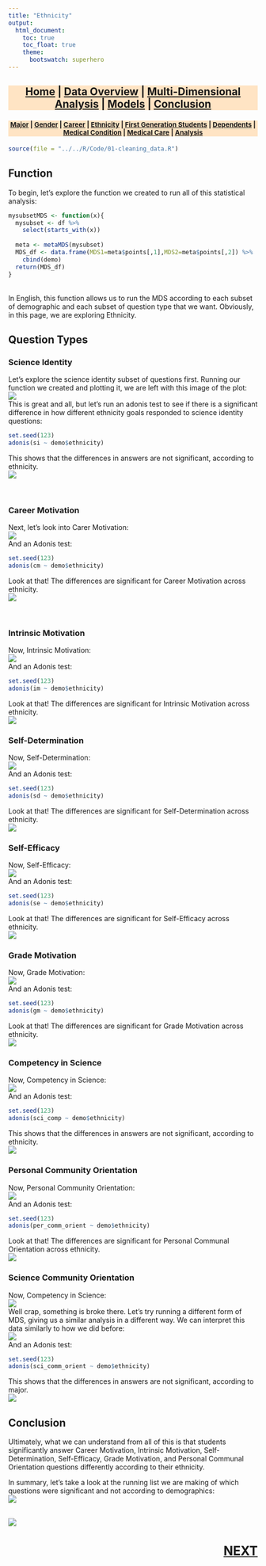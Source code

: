 ```yaml
---
title: "Ethnicity"
output:
  html_document:
    toc: true
    toc_float: true
    theme:
      bootswatch: superhero
---
```


<h3 style="background-color:bisque;text-align:center;font-size:150%;">[Home](https://pbischoff3.github.io/Projects/BIOL_3100) | [Data Overview](https://pbischoff3.github.io/Projects/BIOL_3100/data_overview/) | [Multi-Dimensional Analysis](https://pbischoff3.github.io/Projects/BIOL_3100/multi_dimensional_analysis/) | [Models](https://pbischoff3.github.io/Projects/BIOL_3100/models/) | [Conclusion](https://pbischoff3.github.io/Projects/BIOL_3100/Conclusion/)</h3>

<h4 style="background-color:bisque;text-align:center;font-size:95%;">[Major](https://pbischoff3.github.io/Projects/BIOL_3100/multi_dimensional_analysis/Major/) | [Gender](https://pbischoff3.github.io/Projects/BIOL_3100/multi_dimensional_analysis/Gender/) | [Career](https://pbischoff3.github.io/Projects/BIOL_3100/multi_dimensional_analysis/career/) | [Ethnicity](https://pbischoff3.github.io/Projects/BIOL_3100/multi_dimensional_analysis/Ethnicity/) | [First Generation Students](https://pbischoff3.github.io/Projects/BIOL_3100/multi_dimensional_analysis/fgs/) | [Dependents](https://pbischoff3.github.io/Projects/BIOL_3100/multi_dimensional_analysis/dependents/)      | [Medical Condition](https://pbischoff3.github.io/Projects/BIOL_3100/multi_dimensional_analysis/medical_condition/) | [Medical Care](https://pbischoff3.github.io/Projects/BIOL_3100/multi_dimensional_analysis/medical_care/) | [Analysis](https://pbischoff3.github.io/Projects/BIOL_3100/multi_dimensional_analysis/analysis/)</h4>
  
```r
source(file = "../../R/Code/01-cleaning_data.R")
```


## Function
To begin, let's explore the function we created to run all of this statistical analysis:
```r
mysubsetMDS <- function(x){
  mysubset <- df %>% 
    select(starts_with(x))
  
  meta <- metaMDS(mysubset)
  MDS_df <- data.frame(MDS1=meta$points[,1],MDS2=meta$points[,2]) %>%
    cbind(demo)
  return(MDS_df)
}
```
<br>
In English, this function allows us to run the MDS according to each subset of demographic and each subset of question type that we want. Obviously, in this page, we are exploring Ethnicity.

## Question Types
### Science Identity
Let's explore the science identity subset of questions first. Running our function we created and plotting it, we are left with this image of the plot:<br>
![](../../R/Images/ethnicity/si.png)
<br> This is great and all, but let's run an adonis test to see if there is a significant difference in how different ethnicity goals responded to science identity questions:
```r
set.seed(123)
adonis(si ~ demo$ethnicity)
```
This shows that the differences in answers are not significant, according to ethnicity. <br>
![](../../R/Images/what_is_MDS/no.gif)

<br>

### Career Motivation
Next, let's look into Carer Motivation: <br>
![](../../R/Images/ethnicity/cm.png)
<br>
And an Adonis test:
```r
set.seed(123)
adonis(cm ~ demo$ethnicity)
```
Look at that! The differences are significant for Career Motivation across ethnicity. <br>
![](../../R/Images/what_is_MDS/yes.gif)


<br>

### Intrinsic Motivation
Now, Intrinsic Motivation: <br>
![](../../R/Images/ethnicity/im.png)
<br>
And an Adonis test:
```r
set.seed(123)
adonis(im ~ demo$ethnicity)
```
Look at that! The differences are significant for Intrinsic Motivation across ethnicity. <br>
![](../../R/Images/what_is_MDS/yes.gif)

### Self-Determination
Now, Self-Determination: <br>
![](../../R/Images/ethnicity/sd.png)
<br>
And an Adonis test:
```r
set.seed(123)
adonis(sd ~ demo$ethnicity)
```
Look at that! The differences are significant for Self-Determination across ethnicity. <br>
![](../../R/Images/what_is_MDS/yes.gif)

### Self-Efficacy
Now, Self-Efficacy: <br>
![](../../R/Images/ethnicity/se.png)
<br>
And an Adonis test:
```r
set.seed(123)
adonis(se ~ demo$ethnicity)
```
Look at that! The differences are significant for Self-Efficacy across ethnicity. <br>
![](../../R/Images/what_is_MDS/yes.gif)

### Grade Motivation
Now, Grade Motivation: <br>
![](../../R/Images/ethnicity/gm.png)
<br>
And an Adonis test:
```r
set.seed(123)
adonis(gm ~ demo$ethnicity)
```
Look at that! The differences are significant for Grade Motivation across ethnicity. <br>
![](../../R/Images/what_is_MDS/yes.gif)

### Competency in Science
Now, Competency in Science: <br>
![](../../R/Images/ethnicity/sci_comp.png)
<br>
And an Adonis test:
```r
set.seed(123)
adonis(sci_comp ~ demo$ethnicity)
```
This shows that the differences in answers are not significant, according to ethnicity. <br>
![](../../R/Images/what_is_MDS/no.gif)

### Personal Community Orientation
Now, Personal Community Orientation: <br>
![](../../R/Images/ethnicity/per_comm_orient.png)
<br>
And an Adonis test:
```r
set.seed(123)
adonis(per_comm_orient ~ demo$ethnicity)
```
Look at that! The differences are significant for Personal Communal Orientation across ethnicity. <br>
![](../../R/Images/what_is_MDS/yes.gif)

### Science Community Orientation
Now, Competency in Science: <br>
![](../../R/Images/ethnicity/sci_comm_orient1.png)
<br> Well crap, something is broke there. Let's try running a different form of MDS, giving us a similar analysis in a different way. We can interpret this data similarly to how we did before:
<br> 
![](../../R/Images/ethnicity/sci_comm_orient2.png)
<br>
And an Adonis test:
```r
set.seed(123)
adonis(sci_comm_orient ~ demo$ethnicity)
```
This shows that the differences in answers are not significant, according to major. <br>
![](../../R/Images/what_is_MDS/no.gif)

## Conclusion
Ultimately, what we can understand from all of this is that students significantly answer Career Motivation, Intrinsic Motivation, Self-Determination, Self-Efficacy, Grade Motivation, and Personal Communal Orientation questions differently according to their ethnicity. <br>

In summary, let's take a look at the running list we are making of which questions were significant and not according to demographics: <br>
![](../../R/Images/ethnicity/table.png)
<br> <br>

![](../../R/Images/ethnicity/conclusion.gif)

<h3 style="text-align:right;font-size:180%;">[**NEXT**](https://pbischoff3.github.io/Projects/BIOL_3100/multi_dimensional_analysis/fgs/)